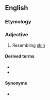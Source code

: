 ==English==

===Etymology===
{{confix|en|derm|oid}}

===Adjective===
{{en-adj}}

# Resembling [[skin]]

====Derived terms====
* {{l|en|dermoid cyst}}
* {{l|en|dermoid sinus}}

====Synonyms====
* {{l|en|dermatoid}}